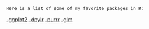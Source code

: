 ```
Here is a list of some of my favorite packages in R:
```
[-ggplot2](https://ggplot2.tidyverse.org/)
[-dpylr](https://dplyr.tidyverse.org/)
[-purrr](https://purrr.tidyverse.org/)
[-glm](https://www.rdocumentation.org/packages/stats/versions/3.6.2/topics/glm)